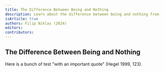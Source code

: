 ```yaml
---
title: The Difference Between Being and Nothing
description: Learn about the difference between being and nothing from Hegel's Science of Logic.
isArticle: true
authors: Filip Niklas (2024)
editors:
contributors:
---
```


## The Difference Between Being and Nothing

Here is a bunch of test "with an important quote" (Hegel 1999, 123).

